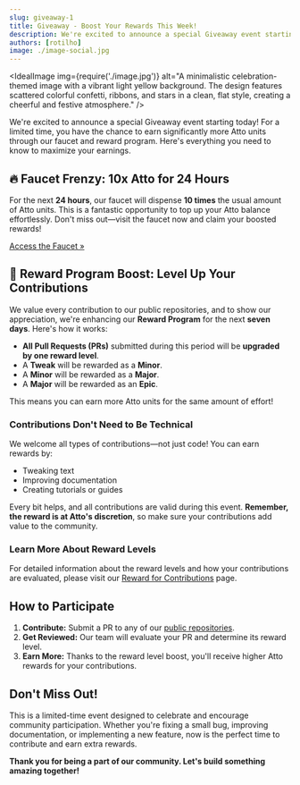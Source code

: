 ```yaml
---
slug: giveaway-1
title: Giveaway - Boost Your Rewards This Week!
description: We're excited to announce a special Giveaway event starting today! For a limited time, you have the chance to earn significantly more Atto units through our faucet and reward program.
authors: [rotilho]
image: ./image-social.jpg
---
```




<IdealImage
  img={require('./image.jpg')}
  alt="A minimalistic celebration-themed image with a vibrant light yellow background. The design features scattered colorful confetti, ribbons, and stars in a clean, flat style, creating a cheerful and festive atmosphere."
/>

We're excited to announce a special Giveaway event starting today! For a limited time, you have the chance to earn significantly more Atto units through our faucet and reward program. Here's everything you need to know to maximize your earnings.

<!-- truncate -->

## 🔥 Faucet Frenzy: 10x Atto for 24 Hours

For the next **24 hours**, our faucet will dispense **10 times** the usual amount of Atto units. This is a fantastic opportunity to top up your Atto balance effortlessly. Don't miss out—visit the faucet now and claim your boosted rewards!

[Access the Faucet »](https://atto.cash/faucet)

## 🚀 Reward Program Boost: Level Up Your Contributions

We value every contribution to our public repositories, and to show our appreciation, we're enhancing our **Reward Program** for the next **seven days**. Here's how it works:

- **All Pull Requests (PRs)** submitted during this period will be **upgraded by one reward level**.
- A **Tweak** will be rewarded as a **Minor**.
- A **Minor** will be rewarded as a **Major**.
- A **Major** will be rewarded as an **Epic**.

This means you can earn more Atto units for the same amount of effort!

### Contributions Don't Need to Be Technical

We welcome all types of contributions—not just code! You can earn rewards by:

- Tweaking text
- Improving documentation
- Creating tutorials or guides

Every bit helps, and all contributions are valid during this event. **Remember, the reward is at Atto's discretion**, so make sure your contributions add value to the community.

### Learn More About Reward Levels

For detailed information about the reward levels and how your contributions are evaluated, please visit our [Reward for Contributions](https://atto.cash/docs/reward-for-contributions) page.

## How to Participate

1. **Contribute:** Submit a PR to any of our [public repositories](https://github.com/attocash).
2. **Get Reviewed:** Our team will evaluate your PR and determine its reward level.
3. **Earn More:** Thanks to the reward level boost, you'll receive higher Atto rewards for your contributions.

## Don't Miss Out!

This is a limited-time event designed to celebrate and encourage community participation. Whether you're fixing a small bug, improving documentation, or implementing a new feature, now is the perfect time to contribute and earn extra rewards.

**Thank you for being a part of our community. Let's build something amazing together!**
